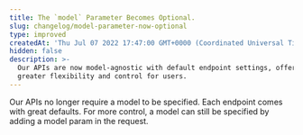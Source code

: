 ```yaml
---
title: The `model` Parameter Becomes Optional.
slug: changelog/model-parameter-now-optional
type: improved
createdAt: 'Thu Jul 07 2022 17:47:00 GMT+0000 (Coordinated Universal Time)'
hidden: false
description: >-
  Our APIs are now model-agnostic with default endpoint settings, offering
  greater flexibility and control for users.
---
```

Our APIs no longer require a model to be specified. Each endpoint comes with great defaults. For more control, a model can still be specified by adding a model param in the request.

